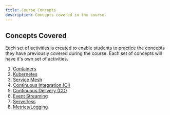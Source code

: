 ```yaml
---
title: Course Concepts
description: Concepts covered in the course.
---
```


## Concepts Covered

Each set of activities is created to enable students to practice the concepts they have previously covered during the course.  Each set of concepts will have it's own set of activities.

1. [Containers](./containers)
2. [Kubernetes](./kubernetes)
3. [Service Mesh](src/pages/concepts/service-mesh)
4. [Continuous Integration (CI)](./continuous-integration)
5. [Continuous Delivery (CD)](./continuous-delivery)
6. [Event Streaming](./event-streaming)
7. [Serverless](src/pages/concepts/serverless)
8. [Metrics/Logging](./metrics-logging)